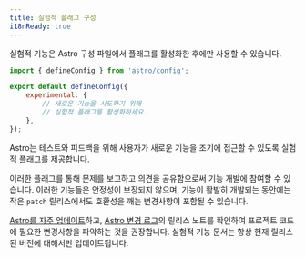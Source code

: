 ```yaml
---
title: 실험적 플래그 구성
i18nReady: true
---
```


실험적 기능은 Astro 구성 파일에서 플래그를 활성화한 후에만 사용할 수 있습니다.

```js title="astro.config.mjs"
import { defineConfig } from 'astro/config';

export default defineConfig({
    experimental: {
        // 새로운 기능을 시도하기 위해
        // 실험적 플래그를 활성화하세요.
    },
});
```


Astro는 테스트와 피드백을 위해 사용자가 새로운 기능을 조기에 접근할 수 있도록 실험적 플래그를 제공합니다.

이러한 플래그를 통해 문제를 보고하고 의견을 공유함으로써 기능 개발에 참여할 수 있습니다. 이러한 기능들은 안정성이 보장되지 않으며, 기능이 활발히 개발되는 동안에는 작은 `patch` 릴리스에서도 호환성을 깨는 변경사항이 포함될 수 있습니다.

[Astro를 자주 업데이트](/ko/upgrade-astro/#최신-버전으로-업그레이드)하고, [Astro 변경 로그](https://github.com/withastro/astro/blob/main/packages/astro/CHANGELOG.md)의 릴리스 노트를 확인하여 프로젝트 코드에 필요한 변경사항을 파악하는 것을 권장합니다. 실험적 기능 문서는 항상 현재 릴리스된 버전에 대해서만 업데이트됩니다.
